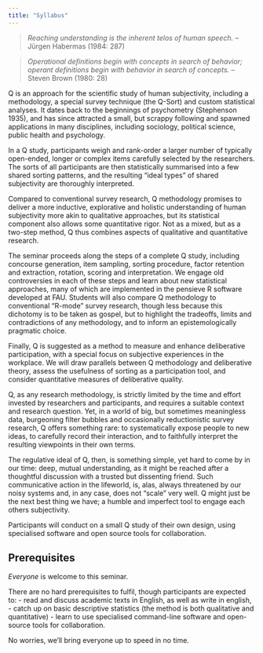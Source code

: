 ```yaml
---
title: "Syllabus"
---
```


> *Reaching understanding is the inherent telos of human speech.*
> – Jürgen Habermas (1984: 287) 
 
> *Operational definitions begin with concepts in search of behavior; operant definitions begin with behavior in search of concepts.*
> – Steven Brown (1980: 28) 

 
Q is an approach for the scientific study of human subjectivity, including a methodology, a special survey technique (the Q-Sort) and custom statistical analyses. 
It dates back to the beginnings of psychometry (Stephenson 1935), and has since attracted a small, but scrappy following and spawned applications in many disciplines, including sociology, political science, public health and psychology. 

In a Q study, participants weigh and rank-order a larger number of typically open-ended, longer or complex items carefully selected by the researchers. 
The sorts of all participants are then statistically summarised into a few shared sorting patterns, and the resulting “ideal types” of shared subjectivity are thoroughly interpreted.

Compared to conventional survey research, Q methodology promises to deliver a more inductive, explorative and holistic understanding of human subjectivity more akin to qualitative approaches, but its statistical component also allows some quantitative rigor. 
Not as a mixed, but as a two-step method, Q thus combines aspects of qualitative and quantitative research.

The seminar proceeds along the steps of a complete Q study, including concourse generation, item sampling, sorting procedure, factor retention and extraction, rotation, scoring and interpretation. 
We engage old controversies in each of these steps and learn about new statistical approaches, many of which are implemented in the pensieve R software developed at FAU. 
Students will also compare Q methodology to conventional “R-mode” survey research, though less because this dichotomy is to be taken as gospel, but to highlight the tradeoffs, limits and contradictions of any methodology, and to inform an epistemologically pragmatic choice.

Finally, Q is suggested as a method to measure and enhance deliberative participation, with a special focus on subjective experiences in the workplace. 
We will draw parallels between Q methodology and deliberative theory, assess the usefulness of sorting as a participation tool, and consider quantitative measures of deliberative quality.

Q, as any research methodology, is strictly limited by the time and effort invested by researchers and participants, and requires a suitable context and research question. 
Yet, in a world of big, but sometimes meaningless data, burgeoning filter bubbles and occasionally reductionistic survey research, Q offers something rare: to systematically expose people to new ideas, to carefully record their interaction, and to faithfully interpret the resulting viewpoints in their own terms.

The regulative ideal of Q, then, is something simple, yet hard to come by in our time: deep, mutual understanding, as it might be reached after a thoughtful discussion with a trusted but dissenting friend. 
Such communicative action in the lifeworld, is, alas, always threatened by our noisy systems and, in any case, does not “scale” very well. 
Q might just be the next best thing we have; a humble and imperfect tool to engage each others subjectivity.

Participants will conduct on a small Q study of their own design, using specialised software and open source tools for collaboration.


## Prerequisites

*Everyone* is welcome to this seminar.

There are no hard prerequisites to fulfil, though participants are expected to:
- read and discuss academic texts in English, as well as write in english,
- catch up on basic descriptive statistics (the method is both qualitative and quantitative)
- learn to use specialised command-line software and open-source tools for collaboration.

No worries, we'll bring everyone up to speed in no time.
